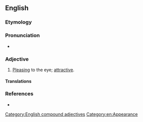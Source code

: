 ==English==

===Etymology===
{{compound|en|nice|looking}}

===Pronunciation===
* {{IPA|en|/ˈnaɪs ˈlʊkɪŋ/}}

===Adjective===
{{en-adj|head=[[nice]]-[[looking]]|more|nicer-looking|sup2=nicest-looking}}

# [[pleasing|Pleasing]] to the eye; [[attractive]].
#: {{syn|en|good-looking}}
#: {{ant|en|bad-looking}}

====Translations====
{{trans-see|attractive}}

===References===
* {{R:Lexico}}

[[Category:English compound adjectives]]
[[Category:en:Appearance]]